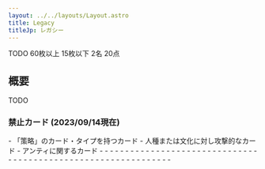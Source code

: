 ```yaml
---
layout: ../../layouts/Layout.astro
title: Legacy
titleJp: レガシー
---
```



<div class="flex gap-2 m-2 flex-wrap justify-center">
  <Card title="カードプール" class="flex-none basis-80 xl:basis-96">
    <AreaIcon slot="img" />
    TODO
  </Card>
  <Card title="デッキ枚数" class="flex-none basis-80 xl:basis-96">
    <CardsIcon slot="img" />
    60枚以上
  </Card>
  <Card title="サイドボード枚数" class="flex-none basis-80 xl:basis-96">
    <PlusIcon slot="img" />
    15枚以下
  </Card>
  <Card title="プレイ人数" class="flex-none basis-80 xl:basis-96">
    <PeopleIcon slot="img" />
    2名
  </Card>
  <Card title="開始ライフ" class="flex-none basis-80 xl:basis-96">
    <HeartIcon slot="img" />
    20点
  </Card>
  <OXCard title="プレイ可能環境" class="flex-none basis-80 xl:basis-96" list={[
		{name:"Paper", value: true},
		{name:"Magic Online", value: true},
		{name:"Magic Arena", value: false}
	]}>
    <CircleIcon slot="img"/>
  </OXCard>
</div>

## 概要

TODO

### 禁止カード (2023/09/14現在)

<div class="three-column-list">
  - 「策略」のカード・タイプを持つカード
  - 人種または文化に対し攻撃的なカード
  - アンティに関するカード
  - <CardName name="Ancestral Recall" />
  - <CardName name="Arcum's Astrolabe" nameJp="アーカムの天測儀" />
  - <CardName name="Balance" nameJp="天秤" />
  - <CardName name="Bazaar of Baghdad" />
  - <CardName name="Black Lotus" />
  - <CardName name="Channel" nameJp="チャネル" />
  - <CardName name="Chaos Orb" />
  - <CardName name="Deathrite Shaman" nameJp="死儀礼のシャーマン" />
  - <CardName name="Demonic Consultation" />
  - <CardName name="Demonic Tutor" nameJp="悪魔の教示者" />
  - <CardName name="Dig Through Time" nameJp="時を越えた探索" />
  - <CardName name="Dreadhorde Arcanist" nameJp="戦慄衆の秘儀術師" />
  - <CardName name="Earthcraft" nameJp="大地の知識" />
  - <CardName name="Expressive Iteration" nameJp="表現の反復" />
  - <CardName name="Falling Star" />
  - <CardName name="Fastbond" />
  - <CardName name="Flash" nameJp="閃光" />
  - <CardName name="Frantic Search" nameJp="大あわての捜索" />
  - <CardName name="Gitaxian Probe" nameJp="ギタクシア派の調査" />
  - <CardName name="Goblin Recruiter" nameJp="ゴブリン徴募兵" />
  - <CardName name="Gush" nameJp="噴出" />
  - <CardName name="Hermit Druid" nameJp="隠遁ドルイド" />
  - <CardName name="Imperial Seal" nameJp="伝国の玉璽" />
  - <CardName name="Library of Alexandria" />
  - <CardName name="Lurrus of the Dream-Den" nameJp="夢の巣のルールス" />
  - <CardName name="Mana Crypt" nameJp="魔力の墓所" />
  - <CardName name="Mana Drain" nameJp="マナ吸収" />
  - <CardName name="Mana Vault" nameJp="魔力の櫃" />
  - <CardName name="Memory Jar" nameJp="記憶の壺" />
  - <CardName name="Mental Misstep" nameJp="精神的つまづき" />
  - <CardName name="Mind Twist" nameJp="精神錯乱" />
  - <CardName name="Mishra's Workshop" />
  - <CardName name="Mox Emerald" />
  - <CardName name="Mox Jet" />
  - <CardName name="Mox Pearl" />
  - <CardName name="Mox Ruby" />
  - <CardName name="Mox Sapphire" />
  - <CardName name="Mystical Tutor" nameJp="神秘の教示者" />
  - <CardName name="Necropotence" nameJp="ネクロポーテンス" />
  - <CardName name="Oath of Druids" nameJp="ドルイドの誓い" />
  - <CardName name="Oko, Thief of Crowns" nameJp="王冠泥棒、オーコ" />
  - <CardName name="Ragavan, Nimble Pilferer" nameJp="敏捷なこそ泥、ラガバン" />
  - <CardName name="Sensei's Divining Top" nameJp="師範の占い独楽" />
  - <CardName name="Shahrazad" />
  - <CardName name="Skullclamp" nameJp="頭蓋骨絞め" />
  - <CardName name="Sol Ring" nameJp="太陽の指輪" />
  - <CardName name="Strip Mine" nameJp="露天鉱床" />
  - <CardName name="Survival of the Fittest" nameJp="適者生存" />
  - <CardName name="Time Vault" />
  - <CardName name="Time Walk" />
  - <CardName name="Timetwister" />
  - <CardName name="Tinker" nameJp="修繕" />
  - <CardName name="Tolarian Academy" nameJp="トレイリアのアカデミー" />
  - <CardName name="Treasure Cruise" nameJp="宝船の巡航" />
  - <CardName name="Underworld Breach" nameJp="死の国からの脱出" />
  - <CardName name="Vampiric Tutor" nameJp="吸血の教示者" />
  - <CardName name="Wheel of Fortune" />
  - <CardName name="White Plume Adventurer" nameJp="白羽山の冒険者" />
  - <CardName name="Windfall" nameJp="意外な授かり物" />
  - <CardName name="Wrenn and Six" nameJp="レンと六番" />
  - <CardName name="Yawgmoth's Bargain" nameJp="ヨーグモスの取り引き" />
  - <CardName name="Yawgmoth's Will" nameJp="ヨーグモスの意志" />
  - <CardName name="Zirda, the Dawnwaker" nameJp="黎明起こし、ザーダ" />
</div>
